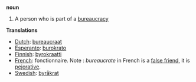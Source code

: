 '''noun'''

# A person who is part of a [[bureaucracy]]

'''Translations'''
*[[Dutch]]: [[bureaucraat]]
*[[Esperanto]]: [[burokrato]]
*[[Finnish]]: [[byrokraatti]]
*[[French]]: fonctionnaire. Note : ''bureaucrate'' in French is a [[false friend]], it is [[pejorative]].
*[[Swedish]]: [[byråkrat]]